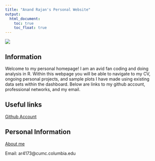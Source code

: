 ```yaml
---
title: "Anand Rajan's Personal Website"
output: 
  html_document:
    toc: true
    toc_float: true
---
```


![](https://static.wikia.nocookie.net/matrix/images/8/87/Asleep_at_computer-0.png/revision/latest/scale-to-width-down/294?cb=20181025033637)

## Information

Welcome to my personal homepage! I am an avid fan coding and doing analysis in R. Within this webpage you will be able to navigate to my CV, ongoing personal projects, and sample plots I have made using existing data sets within the dashboard. Below are links to my github account, professional networks, and my email. 


## Useful links


[Github Account](https://github.com/arajann)


## Personal Information

[About me](about.html)

Email: ar4173@cumc.columbia.edu
